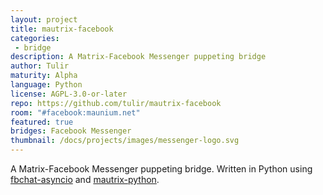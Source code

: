 ```yaml
---
layout: project
title: mautrix-facebook
categories: 
 - bridge
description: A Matrix-Facebook Messenger puppeting bridge
author: Tulir
maturity: Alpha
language: Python
license: AGPL-3.0-or-later
repo: https://github.com/tulir/mautrix-facebook
room: "#facebook:maunium.net"
featured: true
bridges: Facebook Messenger
thumbnail: /docs/projects/images/messenger-logo.svg
---
```


A Matrix-Facebook Messenger puppeting bridge. Written in Python using [fbchat-asyncio](https://github.com/tulir/fbchat-asyncio) and [mautrix-python](https://matrix.org/docs/projects/sdk/mautrix-python.html).
